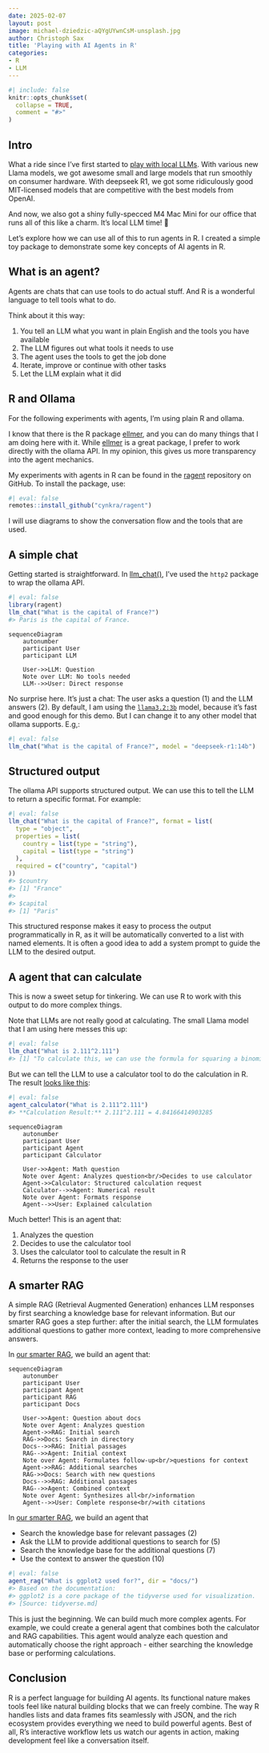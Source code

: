 ```yaml
---
date: 2025-02-07
layout: post
image: michael-dziedzic-aQYgUYwnCsM-unsplash.jpg
author: Christoph Sax
title: 'Playing with AI Agents in R'
categories:
- R
- LLM
---
```


```r
#| include: false
knitr::opts_chunk$set(
  collapse = TRUE,
  comment = "#>"
)
```

## Intro

What a ride since I've first started to [play with local LLMs](https://blog.cynkra.com/posts/2024-07-27-llama3.1/).
With various new Llama models, we got awesome small and large models that run smoothly on consumer hardware.
With deepseek R1, we got some ridiculously good MIT-licensed models that are competitive with the best models from OpenAI.

And now, we also got a shiny fully-specced M4 Mac Mini for our office that runs all of this like a charm. It's local LLM time! 🥳

Let's explore how we can use all of this to run agents in R. I created a simple toy package to demonstrate some key concepts of AI agents in R.

## What is an agent?

Agents are chats that can use tools to do actual stuff. And R is a wonderful language to tell tools what to do.

Think about it this way:

1. You tell an LLM what you want in plain English and the tools you have available
2. The LLM figures out what tools it needs to use
3. The agent uses the tools to get the job done
4. Iterate, improve or continue with other tasks
5. Let the LLM explain what it did

## R and Ollama

For the following experiments with agents, I'm using plain R and ollama.

I know that there is the R package [ellmer](https://ellmer.tidyverse.org), and you can do many things that I am doing here with it.
While [ellmer](https://ellmer.tidyverse.org) is a great package, I prefer to work directly with the ollama API. In my opinion, this gives us more transparency into the agent mechanics.

My experiments with agents in R can be found in the [ragent](https://github.com/cynkra/ragent) repository on GitHub. To install the package, use:

```r
#| eval: false
remotes::install_github("cynkra/ragent")
```

I will use diagrams to show the conversation flow and the tools that are used.

## A simple chat

Getting started is straightforward. In [llm_chat()](https://github.com/cynkra/ragent/blob/main/R/llm_chat.R), I've used the `http2` package to wrap the ollama API.

```r
#| eval: false
library(ragent)
llm_chat("What is the capital of France?")
#> Paris is the capital of France.
```


```mermaid
sequenceDiagram
    autonumber
    participant User
    participant LLM

    User->>LLM: Question
    Note over LLM: No tools needed
    LLM-->>User: Direct response
```


No surprise here. It's just a chat: The user asks a question (1) and the LLM answers (2). By default, I am using the [`llama3.2:3b`](https://ollama.com/library/llama3.2) model, because it's fast and good enough for this demo. But I can change it to any other model that ollama supports. E.g,:

```r
#| eval: false
llm_chat("What is the capital of France?", model = "deepseek-r1:14b")
```


## Structured output

The ollama API supports structured output. We can use this to tell the LLM to return a specific format. For example:

```r
#| eval: false
llm_chat("What is the capital of France?", format = list(
  type = "object",
  properties = list(
    country = list(type = "string"),
    capital = list(type = "string")
  ),
  required = c("country", "capital")
))
#> $country
#> [1] "France"
#>
#> $capital
#> [1] "Paris"
```

This structured response makes it easy to process the output programmatically in R, as it will be automatically converted to a list with named elements. It is often a good idea to add a system prompt to guide the LLM to the desired output.


## A agent that can calculate

This is now a sweet setup for tinkering. We can use R to work with this output to do more complex things.

Note that LLMs are not really good at calculating. The small Llama model that I am using here messes this up:

```r
#| eval: false
llm_chat("What is 2.111^2.111")
#> [1] "To calculate this, we can use the formula for squaring a binomial:\n\n(a + b)^2 = a^2 + 2ab + b^2\n\nIn this case, a = 2 and b = 1.111.\n\nSo, \n\n(2 + 1.111)^2 = \n(3.111)^2 = 9.377226\n2*3.111 = 6.222442\n6.222442 + 9.377226 = 15.600668\n\nTherefore, 2.111^2.111 ≈ 15.60"
```

But we can tell the LLM to use a calculator tool to do the calculation in R. The result   [looks like this](https://github.com/cynkra/ragent/blob/main/R/agent_calculator.R):

```r
#| eval: false
agent_calculator("What is 2.111^2.111")
#> **Calculation Result:** 2.111^2.111 = 4.84166414903285
```


```mermaid
sequenceDiagram
    autonumber
    participant User
    participant Agent
    participant Calculator

    User->>Agent: Math question
    Note over Agent: Analyzes question<br/>Decides to use calculator
    Agent->>Calculator: Structured calculation request
    Calculator-->>Agent: Numerical result
    Note over Agent: Formats response
    Agent-->>User: Explained calculation
```

Much better! This is an agent that:

1. Analyzes the question
2. Decides to use the calculator tool
3. Uses the calculator tool to calculate the result in R
4. Returns the response to the user

## A smarter RAG

A simple RAG (Retrieval Augmented Generation) enhances LLM responses by first searching a knowledge base for relevant information. But our smarter RAG goes a step further: after the initial search, the LLM formulates additional questions to gather more context, leading to more comprehensive answers.

In [our smarter RAG](https://github.com/cynkra/ragent/blob/main/R/agent_rag.R), we build an agent that:

```mermaid
sequenceDiagram
    autonumber
    participant User
    participant Agent
    participant RAG
    participant Docs

    User->>Agent: Question about docs
    Note over Agent: Analyzes question
    Agent->>RAG: Initial search
    RAG->>Docs: Search in directory
    Docs-->>RAG: Initial passages
    RAG-->>Agent: Initial context
    Note over Agent: Formulates follow-up<br/>questions for context
    Agent->>RAG: Additional searches
    RAG->>Docs: Search with new questions
    Docs-->>RAG: Additional passages
    RAG-->>Agent: Combined context
    Note over Agent: Synthesizes all<br/>information
    Agent-->>User: Complete response<br/>with citations
```

In [our smarter RAG](https://github.com/cynkra/ragent/blob/main/R/agent_rag.R), we build an agent that

- Search the knowledge base for relevant passages (2)
- Ask the LLM to provide additional questions to search for (5)
- Search the knowledge base for the additional questions (7)
- Use the context to answer the question (10)


```r
#| eval: false
agent_rag("What is ggplot2 used for?", dir = "docs/")
#> Based on the documentation:
#> ggplot2 is a core package of the tidyverse used for visualization.
#> [Source: tidyverse.md]
```

This is just the beginning. We can build much more complex agents. For example, we could create a general agent that combines both the calculator and RAG capabilities. This agent would analyze each question and automatically choose the right approach - either searching the knowledge base or performing calculations.

## Conclusion

R is a perfect language for building AI agents. Its functional nature makes tools feel like natural building blocks that we can freely combine. The way R handles lists and data frames fits seamlessly with JSON, and the rich ecosystem provides everything we need to build powerful agents. Best of all, R's interactive workflow lets us watch our agents in action, making development feel like a conversation itself.
